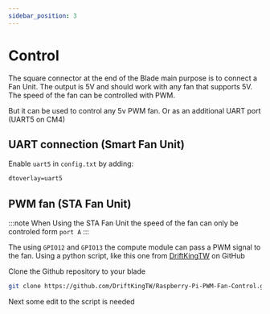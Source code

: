 ```yaml
---
sidebar_position: 3
---
```


# Control

The square connector at the end of the Blade main purpose is to connect a Fan Unit.
The output is 5V and should work with any fan that supports 5V.
The speed of the fan can be controlled with PWM.

But it can be used to control any 5v PWM fan. Or as an additional UART port (UART5 on CM4)

## UART connection (Smart Fan Unit)

Enable `uart5` in `config.txt` by adding:

```txt
dtoverlay=uart5
```

## PWM fan (STA Fan Unit)

:::note
    When Using the STA Fan Unit the speed of the fan can only be controled form `port A`
:::

The using `GPIO12` and `GPIO13` the compute module can pass a PWM signal to the fan.
Using a python script, like this one from [DriftKingTW](https://github.com/DriftKingTW/Raspberry-Pi-PWM-Fan-Control) on GitHub

Clone the Github repository to your blade
```bash
git clone https://github.com/DriftKingTW/Raspberry-Pi-PWM-Fan-Control.git
```
Next some edit to the script is needed